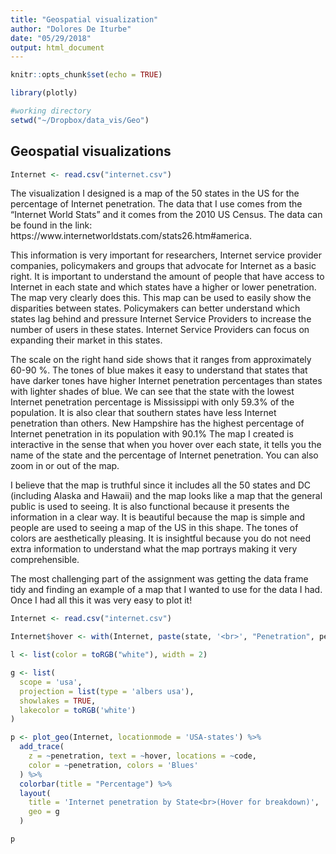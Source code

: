 ```yaml
---
title: "Geospatial visualization"
author: "Dolores De Iturbe"
date: "05/29/2018"
output: html_document
---
```


```r
knitr::opts_chunk$set(echo = TRUE)

library(plotly)

#working directory
setwd("~/Dropbox/data_vis/Geo")
```

## Geospatial visualizations

```r
Internet <- read.csv("internet.csv")
```

The visualization I designed is a map of the 50 states in the US for the percentage of Internet penetration. The data that I use comes from the "Internet World Stats" and it comes from the 2010 US Census. The data can be found in the link: https://www.internetworldstats.com/stats26.htm#america. 

This information is very important for researchers, Internet service provider companies, policymakers and groups that advocate for Internet as a basic right. It is important to understand the amount of people that have access to Internet in each state and which states have a higher or lower penetration. The map very clearly does this. This map can be used to easily show the disparities between states. Policymakers can better understand which states lag behind and pressure Internet Service Providers to increase the number of users in these states. Internet Service Providers can focus on expanding their market in this states.

The scale on the right hand side shows that it ranges from approximately 60-90 %. The tones of blue makes it easy to understand that states that have darker tones have higher Internet penetration percentages than states with lighter shades of blue. We can see that the state with the lowest Internet penetration percentage is Mississippi with only 59.3% of the population. It is also clear that southern states have less Internet penetration than others. New Hampshire has the highest percentage of Internet penetration in its population with 90.1% The map I created is interactive in the sense that when you hover over each state, it tells you the name of the state and the percentage of Internet penetration. You can also zoom in or out of the map. 

I believe that the map is truthful since it includes all the 50 states and DC (including Alaska and Hawaii) and the map looks like a map that the general public is used to seeing. It is also functional because it presents the information in a clear way. It is beautiful because the map is simple and people are used to seeing a map of the US in this shape. The tones of colors are aesthetically pleasing. It is insightful because you do not need extra information to understand what the map portrays making it very comprehensible. 

The most challenging part of the assignment was getting the data frame tidy and finding an example of a map that I wanted to use for the data I had. Once I had all this it was very easy to plot it!
 

```r

Internet <- read.csv("internet.csv")

Internet$hover <- with(Internet, paste(state, '<br>', "Penetration", penetration))

l <- list(color = toRGB("white"), width = 2)

g <- list(
  scope = 'usa',
  projection = list(type = 'albers usa'),
  showlakes = TRUE,
  lakecolor = toRGB('white')
)

p <- plot_geo(Internet, locationmode = 'USA-states') %>%
  add_trace(
    z = ~penetration, text = ~hover, locations = ~code,
    color = ~penetration, colors = 'Blues'
  ) %>%
  colorbar(title = "Percentage") %>%
  layout(
    title = 'Internet penetration by State<br>(Hover for breakdown)',
    geo = g
  )

p

```

